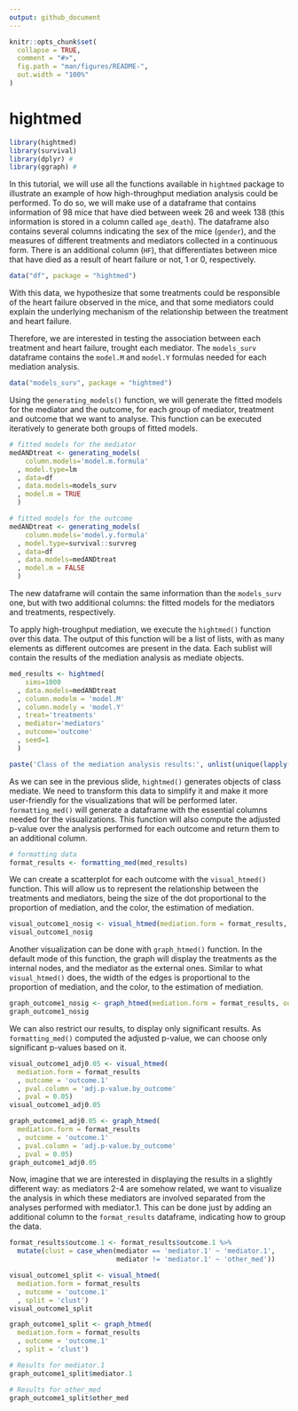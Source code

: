 ```yaml
---
output: github_document
---
```


<!-- README.md is generated from README.Rmd. Please edit that file -->

```r
knitr::opts_chunk$set(
  collapse = TRUE,
  comment = "#>",
  fig.path = "man/figures/README-",
  out.width = "100%"
)
```

# hightmed

```r
library(hightmed)
library(survival)
library(dplyr) #
library(ggraph) #
```

In this tutorial, we will use all the functions available in `hightmed` package to illustrate an example of how high-throughput mediation analysis could be performed.
To do so, we will make use of a dataframe that contains information of 98 mice that have died between week 26 and week 138 (this information is stored in a column called `age_death`). The dataframe also contains several columns indicating the sex of the mice (`gender`), and the measures of different treatments and mediators collected in a continuous form. There is an additional column (`HF`), that differentiates between mice that have died as a result of heart failure or not, 1 or 0, respectively.

```r
data("df", package = "hightmed")
```

With this data, we hypothesize that some treatments could be responsible of the heart failure observed in the mice, and that some mediators could explain the underlying mechanism of the relationship between the treatment and heart failure. 

Therefore, we are interested in testing the association between each treatment and heart failure, trought each mediator. The `models_surv` dataframe contains the `model.M` and `model.Y` formulas needed for each mediation analysis.

```r
data("models_surv", package = "hightmed")
```

Using the `generating_models()` function, we will generate the fitted models for the mediator and the outcome, for each group of mediator, treatment and outcome that we want to analyse. This function can be executed iteratively to generate both groups of fitted models. 
```r
# fitted models for the mediator
medANDtreat <- generating_models(
    column.models='model.m.formula'
  , model.type=lm
  , data=df
  , data.models=models_surv
  , model.m = TRUE
  ) 

# fitted models for the outcome
medANDtreat <- generating_models(
    column.models='model.y.formula'
  , model.type=survival::survreg
  , data=df
  , data.models=medANDtreat
  , model.m = FALSE
  ) 

```
The new dataframe will contain the same information than the `models_surv` one, but with two additional columns: the fitted models for the mediators and treatments, respectively. 

To apply high-troughput mediation, we execute the `hightmed()` function over this data. The output of this function will be a list of lists, with as many elements as different outcomes are present in the data. Each sublist will contain the results of the mediation analysis as mediate objects. 
```r
med_results <- hightmed(
    sims=1000
  , data.models=medANDtreat
  , column.modelm = 'model.M'
  , column.modely = 'model.Y'
  , treat='treatments'
  , mediator='mediators'
  , outcome='outcome'
  , seed=1
  )

paste('Class of the mediation analysis results:', unlist(unique(lapply(med_results$outcome.1, function(x) {class(x)}))))
```

As we can see in the previous slide, `hightmed()` generates objects of class mediate. We need to transform this data to simplify it and make it more user-friendly for the visualizations that will be performed later. `formatting_med()` will generate a dataframe with the essential columns needed for the visualizations. This function will also compute the adjusted p-value over the analysis performed for each outcome and return them to an additional column.
```r
# formatting data
format_results <- formatting_med(med_results)
```

We can create a scatterplot for each outcome with the `visual_htmed()` function. This will allow us to represent the relationship between the treatments and mediators, being the size of the dot proportional to the proportion of mediation, and the color, the estimation of mediation.
```r
visual_outcome1_nosig <- visual_htmed(mediation.form = format_results, outcome = 'outcome.1')
visual_outcome1_nosig
```

Another visualization can be done with `graph_htmed()` function. In the default mode of this function, the graph will display the treatments as the internal nodes, and the mediator as the external ones. Similar to what `visual_htmed()` does, the width of the edges is proportional to the proportion of mediation, and the color, to the estimation of mediation.
```r
graph_outcome1_nosig <- graph_htmed(mediation.form = format_results, outcome = 'outcome.1')
graph_outcome1_nosig
```


We can also restrict our results, to display only significant results. As `formatting_med()` computed the adjusted p-value, we can choose only significant p-values based on it.
```r
visual_outcome1_adj0.05 <- visual_htmed(
  mediation.form = format_results
  , outcome = 'outcome.1'
  , pval.column = 'adj.p-value.by_outcome'
  , pval = 0.05)
visual_outcome1_adj0.05
```


```r
graph_outcome1_adj0.05 <- graph_htmed(
  mediation.form = format_results
  , outcome = 'outcome.1'
  , pval.column = 'adj.p-value.by_outcome'
  , pval = 0.05)
graph_outcome1_adj0.05
```

Now, imagine that we are interested in displaying the results in a slightly different way: as mediators 2-4 are somehow related, we want to visualize the analysis in which these mediators are involved separated from the analyses performed with mediator.1. This can be done just by adding an additional column to the `format_results` dataframe, indicating how to group the data.
```r
format_results$outcome.1 <- format_results$outcome.1 %>%
  mutate(clust = case_when(mediator == 'mediator.1' ~ 'mediator.1',
                           mediator != 'mediator.1' ~ 'other_med'))
```

```r
visual_outcome1_split <- visual_htmed(
  mediation.form = format_results
  , outcome = 'outcome.1'
  , split = 'clust')
visual_outcome1_split
```


```r
graph_outcome1_split <- graph_htmed(
  mediation.form = format_results
  , outcome = 'outcome.1'
  , split = 'clust')

```

```r
# Results for mediator.1
graph_outcome1_split$mediator.1
```

```r
# Results for other_med
graph_outcome1_split$other_med
```

